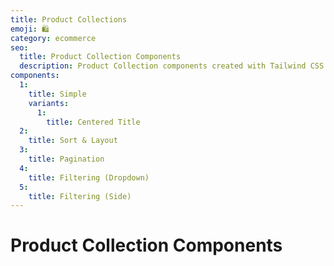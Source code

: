 ```yaml
---
title: Product Collections
emoji: 🛍
category: ecommerce
seo:
  title: Product Collection Components
  description: Product Collection components created with Tailwind CSS
components:
  1:
    title: Simple
    variants:
      1:
        title: Centered Title
  2:
    title: Sort & Layout
  3:
    title: Pagination
  4:
    title: Filtering (Dropdown)
  5:
    title: Filtering (Side)
---
```


# Product Collection Components

<List
  componentsData={componentsArray}
  componentContainer={componentContainer}
/>
